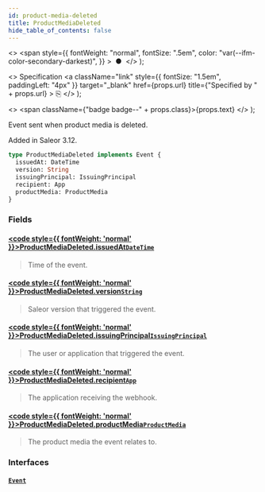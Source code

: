 ```yaml
---
id: product-media-deleted
title: ProductMediaDeleted
hide_table_of_contents: false
---
```


  <>
    <span
      style={{
        fontWeight: "normal",
        fontSize: ".5em",
        color: "var(--ifm-color-secondary-darkest)",
      }}
    >
      &nbsp;●&nbsp;
    </span>
  </>
);

  <>
    Specification
    <a
      className="link"
      style={{ fontSize: "1.5em", paddingLeft: "4px" }}
      target="\_blank"
      href={props.url}
      title={"Specified by " + props.url}
    >
      ⎘
    </a>
  </>
);

  <>
    <span className={"badge badge--" + props.class}>{props.text}</span>
  </>
);

Event sent when product media is deleted.

Added in Saleor 3.12.

```graphql
type ProductMediaDeleted implements Event {
  issuedAt: DateTime
  version: String
  issuingPrincipal: IssuingPrincipal
  recipient: App
  productMedia: ProductMedia
}
```

### Fields

#### [<code style={{ fontWeight: 'normal' }}>ProductMediaDeleted.<b>issuedAt</b></code>](#)<Bullet />[`DateTime`](../../../storefront/miscellaneous/scalars/date-time) <Badge class="secondary" text="scalar"/>

> Time of the event.

#### [<code style={{ fontWeight: 'normal' }}>ProductMediaDeleted.<b>version</b></code>](#)<Bullet />[`String`](../../../storefront/miscellaneous/scalars/string) <Badge class="secondary" text="scalar"/>

> Saleor version that triggered the event.

#### [<code style={{ fontWeight: 'normal' }}>ProductMediaDeleted.<b>issuingPrincipal</b></code>](#)<Bullet />[`IssuingPrincipal`](../../../storefront/miscellaneous/unions/issuing-principal) <Badge class="secondary" text="union"/>

> The user or application that triggered the event.

#### [<code style={{ fontWeight: 'normal' }}>ProductMediaDeleted.<b>recipient</b></code>](#)<Bullet />[`App`](../../../storefront/apps/objects/app) <Badge class="secondary" text="object"/>

> The application receiving the webhook.

#### [<code style={{ fontWeight: 'normal' }}>ProductMediaDeleted.<b>productMedia</b></code>](#)<Bullet />[`ProductMedia`](../../../storefront/products/objects/product-media) <Badge class="secondary" text="object"/>

> The product media the event relates to.

### Interfaces

#### [`Event`](../../../storefront/miscellaneous/interfaces/event) <Badge class="secondary" text="interface"/>

>

